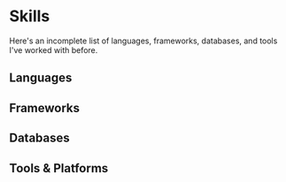 
# Skills

Here's an incomplete list of languages, frameworks, databases, and tools
I've worked with before.

## Languages

<CardGrid>
<SkillCard
  vectorUrl="/vectors/python-logo.svg"
  cardWidth="100%"
  href="https://www.python.org/"
  text="Python"
/>
<SkillCard
  vectorUrl="/vectors/javascript-logo.svg"
  cardWidth="100%"
  href="https://www.javascript.com/"
  text="JavaScript"
/>
<SkillCard
  vectorUrl="/vectors/typescript-logo.svg"
  cardWidth="100%"
  href="https://www.typescriptlang.org/"
  text="TypeScript"
/>
<SkillCard
  vectorUrl="/vectors/julia-logo.svg"
  cardWidth="100%"
  href="https://www.julialang.org/"
  text="Julia"
/>
<SkillCard
  vectorUrl="/vectors/c++-logo.svg"
  cardWidth="100%"
  href="https://www.cplusplus.com/"
  text="C++"
/>
<SkillCard
  vectorUrl="/vectors/java-logo.svg"
  cardWidth="100%"
  href="https://www.java.com/"
  text="Java"
/>
</CardGrid>

## Frameworks

<CardGrid>
<SkillCard
  vectorUrl="/vectors/react-logo.svg"
  cardWidth="100%"
  href="https://reactjs.org/"
  text="React.JS"
/>
<SkillCard
  vectorUrl="/vectors/theme-ui-logo.svg"
  cardWidth="100%"
  href="https://theme-ui.com/"
  text="Theme UI"
/>
<SkillCard
  vectorUrl="/vectors/tailwind-logo.svg"
  cardWidth="100%"
  href="https://tailwindcss.com/"
  text="Tailwind CSS"
/>
<SkillCard
  vectorUrl="/vectors/aws-logo.svg"
  cardWidth="100%"
  href="https://aws.amazon.com/"
  text="Amazon Web Services"
/>
<SkillCard
  vectorUrl="/vectors/nodejs-logo.svg"
  cardWidth="100%"
  href="https://nodejs.org/en/"
  text="Node.JS"
/>
<SkillCard
  vectorUrl="/vectors/flask-logo.svg"
  cardWidth="100%"
  href="https://flask.palletsprojects.com/en/2.2.x/"
  text="Flask"
/>
<SkillCard
  vectorUrl="/vectors/django-logo.svg"
  cardWidth="100%"
  href="https://www.djangoproject.com/"
  text="Django"
/>
<SkillCard
  vectorUrl="/vectors/sympy-logo.svg"
  cardWidth="100%"
  href="https://www.sympy.org/en/index.html"
  text="Sympy"
/>
</CardGrid>

## Databases

<CardGrid>
<SkillCard
  vectorUrl="/vectors/mysql-logo.svg"
  cardWidth="100%"
  href="https://www.mysql.com/"
  text="MySQL"
/>
<SkillCard
  vectorUrl="/vectors/mariadb-logo.svg"
  cardWidth="100%"
  href="https://www.mariadb.com/"
  text="MariaDB"
/>
<SkillCard
  vectorUrl="/vectors/mongodb-logo.svg"
  cardWidth="100%"
  href="https://www.mongodb.com/"
  text="Mongo DB"
/>
<SkillCard
  vectorUrl="/vectors/sqlite-logo.svg"
  cardWidth="100%"
  href="https://www.sqlite.org/index.html"
  text="SQLite"
/>
<SkillCard
  vectorUrl="/vectors/plsql-logo.svg"
  cardWidth="100%"
  href="https://www.oracle.com/database/technologies/appdev/plsql.html"
  text="PL/SQL"
/>
</CardGrid>

## Tools & Platforms

<CardGrid>
<SkillCard
  vectorUrl="/vectors/git-logo.svg"
  cardWidth="100%"
  href="https://www.git-scm.com/"
  text="Git"
/>
<SkillCard
  vectorUrl="/vectors/github-logo.svg"
  cardWidth="100%"
  href="https://github.com/"
  text="GitHub"
/>
<SkillCard
  vectorUrl="/vectors/docker-logo.svg"
  cardWidth="100%"
  href="https://www.docker.com/"
  text="Docker"
/>
<SkillCard
  vectorUrl="/vectors/linux-logo.svg"
  cardWidth="100%"
  href="https://www.linux.org/"
  text="Linux"
/>
<SkillCard
  vectorUrl="/vectors/vim-logo.svg"
  cardWidth="100%"
  href="https://www.vim.org/"
  text="Vim"
/>
<SkillCard
  vectorUrl="/vectors/atom-logo.svg"
  cardWidth="100%"
  href="https://www.atom.io/"
  text="Atom"
/>
<SkillCard
  vectorUrl="/vectors/postman-logo.svg"
  cardWidth="100%"
  href="https://www.postman.com/"
  text="Postman"
/>
</CardGrid>
